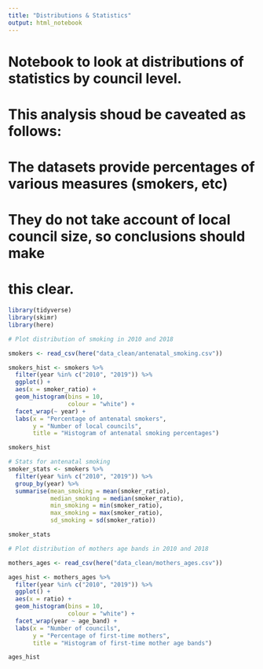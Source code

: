 ```yaml
---
title: "Distributions & Statistics"
output: html_notebook
---
```


# Notebook to look at distributions of statistics by council level.
# This analysis shoud be caveated as follows:
# The datasets provide percentages of various measures (smokers, etc)
# They do not take account of local council size, so conclusions should make 
# this clear.


```r
library(tidyverse)
library(skimr)
library(here)
```

```r
# Plot distribution of smoking in 2010 and 2018

smokers <- read_csv(here("data_clean/antenatal_smoking.csv"))

smokers_hist <- smokers %>% 
  filter(year %in% c("2010", "2019")) %>% 
  ggplot() +
  aes(x = smoker_ratio) +
  geom_histogram(bins = 10,
                 colour = "white") +
  facet_wrap(~ year) +
  labs(x = "Percentage of antenatal smokers",
       y = "Number of local councils",
       title = "Histogram of antenatal smoking percentages")

smokers_hist

```

```r
# Stats for antenatal smoking
smoker_stats <- smokers %>% 
  filter(year %in% c("2010", "2019")) %>% 
  group_by(year) %>% 
  summarise(mean_smoking = mean(smoker_ratio),
            median_smoking = median(smoker_ratio),
            min_smoking = min(smoker_ratio),
            max_smoking = max(smoker_ratio),
            sd_smoking = sd(smoker_ratio))

smoker_stats
```

```r
# Plot distribution of mothers age bands in 2010 and 2018

mothers_ages <- read_csv(here("data_clean/mothers_ages.csv"))

ages_hist <- mothers_ages %>% 
  filter(year %in% c("2010", "2019")) %>% 
  ggplot() +
  aes(x = ratio) +
  geom_histogram(bins = 10,
                 colour = "white") +
  facet_wrap(year ~ age_band) +
  labs(x = "Number of councils",
       y = "Percentage of first-time mothers",
       title = "Histogram of first-time mother age bands")

ages_hist
```

